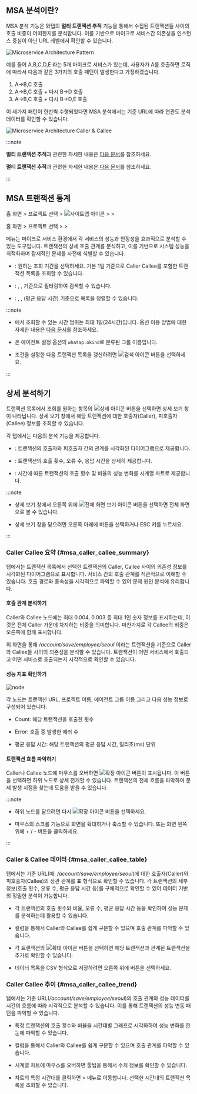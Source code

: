 ## MSA 분석이란?

MSA 분석 기능은 와탭의 **멀티 트랜잭션 추적** 기능을 통해서 수집된 트랜잭션들 사이의 호출 비중이 어떠한지를 분석합니다. 이를 기반으로 마이크로 서비스간 의존성을 인스턴스 중심이 아닌 URL 레벨에서 확인할 수 있습니다.

![Microservice Architecture Pattern](https://img.whatap.io/media/images/whatap_application_analysis_msa_pattern.png)

예를 들어 A,B,C,D,E 라는 5개 마이크로 서비스가 있는데, 사용자가 A를 호출하면 로직에 따라서 다음과 같은 3가지의 호출 패턴이 발생한다고 가정하겠습니다. 

1. A→B,C 호출
1. A→B,C 호출 + 다시 B→D 호출
1. A→B,C 호출 + 다시 B→D,E 호출 

이 세가지 패턴이 한번씩 수행되었다면 MSA 분석에서는 기준 URL에 따라 연관도 분석 데이터를 확인할 수 있습니다.

![Microservice Architecture Caller & Callee](https://img.whatap.io/media/images/whatap_application_analysis_msa_caller_callee.png)

:::note

<InDoc product="kubernetes">

**멀티 트랜잭션 추적**과 관련한 자세한 내용은 [다음 문서](../java/trs-multi-trace)를 참조하세요.

</InDoc>

<Xclude product="kubernetes">

**멀티 트랜잭션 추적**과 관련한 자세한 내용은 [다음 문서](trs-multi-trace)를 참조하세요.

</Xclude>

:::

## MSA 트랜잭션 통계

<Xclude product="kubernetes">

홈 화면 &gt; 프로젝트 선택 &gt; ![사이트맵 아이콘](/img/ic-sitemap.svg) <Cmdname sid="sitemap" className="uitext" /> &gt; <Cmdname sid="side_analysis" className="uitext" /> &gt; <Cmdname sid="side_msa" className="uitext" />

</Xclude>

<InDoc product="kubernetes">

홈 화면 &gt; 프로젝트 선택 &gt; <Cmdname sid="side_analysis" className="uitext" /> &gt; <Cmdname sid="side_msa" className="uitext" />

</InDoc>

<Cmdname sid="side_msa" className="uitext" /> 메뉴는 마이크로 서비스 환경에서 각 서비스의 성능과 안정성을 효과적으로 분석할 수 있는 도구입니다. 트랜잭션의 상세 호출 관계를 분석하고, 이를 기반으로 시스템 성능을 최적화하며 잠재적인 문제를 사전에 식별할 수 있습니다.

<InDoc product="kubernetes"><ImgLang img='whatap_application_analysis_msa_2.png' desc='MSA 분석' /></InDoc>

<Xclude product="kubernetes"><ImgLang img="apm-analysis-msa-list.png" desc="MSA분석" /></Xclude>

* <Cmdname sid="time_selector" className="uitext" />: 원하는 조회 기간을 선택하세요. 기본 1일 기준으로 Caller Callee를 포함한 트랜잭션 목록을 조회할 수 있습니다.

* <Cmdname sid="filter" className="uitext" />: <Cmdname sid="TTL06356" className="uitext" />, <Cmdname sid="spec" className="uitext" />, <Cmdname sid="TTL06918" className="uitext" /> 기준으로 필터링하여 검색할 수 있습니다.

* <Cmdname sid="order_by" className="uitext" />: <Cmdname sid="count" className="uitext" />, <Cmdname sid="error" className="uitext" />, <Cmdname sid="timeAvg" className="uitext" />(평균 응답 시간) 기준으로 목록을 정렬할 수 있습니다.

:::note

* <Cmdname sid="time_selector" className="uitext" />에서 조회할 수 있는 시간 범위는 최대 1일(24시간)입니다. <Cmdname sid="time_selector" className="uitext" /> 옵션 이용 방법에 대한 자세한 내용은 [다음 문서](usage-ui#timeselector)를 참조하세요.

* <Cmdname sid="TTL06356" className="uitext" />은 에이전트 설정 옵션의 `whatap.okind`로 분류된 그룹 이름입니다.

* 조건을 설정한 다음 트랜잭션 목록을 갱신하려면 ![검색 아이콘](/img/ico-btn-search.png) 버튼을 선택하세요.

:::

## 상세 분석하기

트랜잭션 목록에서 조회를 원하는 항목의 ![상세 아이콘](/img/ic-pageview.svg) 버튼을 선택하면 상세 보기 창이 나타납니다. 상세 보기 창에서 해당 트랜잭션에 대한 호출자(Caller), 피호출자(Callee) 정보를 조회할 수 있습니다. 

<InDoc product="kubernetes"><ImgLang img="k8s-analysis-msa-detail.png" desc="MSA 분석" /></InDoc>

<Xclude product="kubernetes"><ImgLang img="apm-analysis-msa-detail.png" desc="MSA 분석" /></Xclude>

각 탭에서는 다음의 분석 기능을 제공합니다.

* <Cmdname sid="msa_caller_callee_summary" className="uitext" />: 트랜잭션의 호출자와 피호출자 간의 관계를 시각화된 다이어그램으로 제공합니다.

* <Cmdname sid="msa_caller_callee_table" className="uitext" />: 트랜잭션의 호출 횟수, 오류 수, 응답 시간을 상세히 제공합니다.

* <Cmdname sid="msa_caller_callee_trend" className="uitext" />: 시간에 따른 트랜잭션의 호출 횟수 및 비율의 성능 변화를 시계열 차트로 제공합니다.

:::note

* 상세 보기 창에서 오른쪽 위에 ![전체 화면 보기 아이콘](/img/ico-detail-mode.svg) 버튼을 선택하면 전체 화면으로 볼 수 있습니다.

* 상세 보기 창을 닫으려면 오른쪽 아래에 <Cmdname sid="confirm" className="uitext" /> 버튼을 선택하거나 ESC 키를 누르세요.

:::

### Caller Callee 요약 {#msa_caller_callee_summary}

<Cmdname sid="msa_caller_callee_summary" className="uitext" /> 탭에서는 트랜잭션 목록에서 선택한 트랜잭션의 Caller, Callee 사이의 의존성 정보를 시각화된 다이어그램으로 표시합니다. 서비스 간의 호출 관계를 직관적으로 이해할 수 있습니다. 호출 경로와 종속성을 시각적으로 파악할 수 있어 문제 원인 분석에 유리합니다.

#### 호출 관계 분석하기

<InDoc product="kubernetes"><ImgLang img='whatap_application_analysis_msa_3.png' desc='Caller Callee 요약' /></InDoc>

<Xclude product="kubernetes"><ImgLang img='apm-analysis-msa-caller-callee-summary.png' desc='Caller Callee 요약' /></Xclude>

Caller와 Callee 노드에는 최대 0.004, 0.003 등 최대 1인 숫자 정보를 표시하는데, 이것은 전체 Caller 가운데 차지하는 비중을 의미합니다. 마찬가지로 각 Callee의 비중은 오른쪽에 함께 표시합니다. 

위 화면을 통해 */account/save/employee/seoul* 이라는 트랜잭션을 기준으로 Caller와 Callee들 사이의 의존성을 분석할 수 있습니다. 트랜잭션이 어떤 서비스에서 호출되고 어떤 서비스로 호출되는지 시각적으로 확인할 수 있습니다.

#### 성능 지표 확인하기

![node](/img/apm-analysis-msa-caller-callee-node.png)

각 노드는 트랜잭션 URL, 프로젝트 이름, 에이전트 그룹 이름 그리고 다음 성능 정보로 구성되어 있습니다.

* <UI>Count</UI>: 해당 트랜잭션을 호출한 횟수

* <UI>Error</UI>: 호출 중 발생한 에러 수

* 평균 응답 시간: 해당 트랜잭션의 평균 응답 시간, 밀리초(ms) 단위

#### 트랜잭션 흐름 파악하기

Caller나 Callee 노드에 마우스를 오버하면 ![확장 아이콘](/img/right-arrow.svg) 버튼이 표시됩니다. 이 버튼을 선택하면 하위 노드로 상세 전개할 수 있습니다. 트랜잭션의 전체 흐름을 파악하여 문제 발생 지점을 찾는데 도움을 받을 수 있습니다.

<InDoc product="kubernetes"><ImgLang img='whatap_application_analysis_msa_4.png' desc='Caller Callee 하위 노드 상세 전개' /></InDoc>

<Xclude product="kubernetes"><ImgLang img='apm-analysis-msa-caller-callee-summary-extend.png' desc='Caller Callee 요약' /></Xclude>

:::note

* 하위 노드를 닫으려면 다시 ![확장 아이콘](/img/right-arrow.svg) 버튼을 선택하세요.

* 마우스의 스크롤 기능으로 화면을 확대하거나 축소할 수 있습니다. 또는 화면 왼쪽 위에 + / - 버튼을 클릭하세요.

:::


### Caller & Callee 데이터 {#msa_caller_callee_table}

<Cmdname sid="msa_caller_callee_table" className="uitext" /> 탭에서는 기준 URL(예: */account/save/employee/seoul*)에 대한 호출자(Caller)와 피호출자(Callee)의 상관 관계를 표 형식으로 확인할 수 있습니다. 각 트랜잭션의 세부 정보(호출 횟수, 오류 수, 평균 응답 시간 등)를 구체적으로 확인할 수 있어 데이터 기반의 정밀한 분석이 가능합니다.

<InDoc product="kubernetes"><ImgLang img='whatap_application_analysis_msa_5.png' desc='Caller와 Callee들의 상관관계' /></InDoc>

<Xclude product="kubernetes"><ImgLang img='apm-analysis-msa-caller-callee-data.png' desc='Caller Callee 요약' /></Xclude>

* 각 트랜잭션의 호출 횟수와 비율, 오류 수, 평균 응답 시간 등을 확인하여 성능 문제를 분석하는데 활용할 수 있습니다.

* <Cmdname sid="type" className="uitext" /> 컬럼을 통해서 Caller와 Callee를 쉽게 구분할 수 있으며 호출 관계를 파악할 수 있습니다.

* 각 트랜잭션의 ![확대 아이콘](/img/ic-caret-right.svg) 버튼을 선택하면 해당 트랜잭션과 관계된 트랜잭션을 추가로 확인할 수 있습니다. 

* 데이터 목록을 CSV 형식으로 저장하려면 오른쪽 위에 <Cmdname sid="download_csv" className="uitext" /> 버튼을 선택하세요.


### Caller Callee 추이 {#msa_caller_callee_trend}

<Cmdname sid="msa_caller_callee_trend" className="uitext" /> 탭에서는 기준 URL(*/account/save/employee/seoul*)의 호출 관계와 성능 데이터를 시간의 흐름에 따라 시각적으로 분석할 수 있습니다. 이를 통해 트랜잭션의 성능 변동 패턴을 파악할 수 있습니다.

<InDoc product="kubernetes"><ImgLang img='whatap_application_analysis_msa_6.png' desc='Caller Callee 추이' /></InDoc>

<Xclude product="kubernetes"><ImgLang img='apm-analysis-msa-caller-callee-trend.png' desc='Caller Callee 요약' /></Xclude>

* 특정 트랜잭션의 호출 횟수와 비율을 시간대별 그래프로 시각화하여 성능 변화를 한눈에 파악할 수 있습니다.

* <Cmdname sid="type" className="uitext" /> 컬럼을 통해서 Caller와 Callee를 쉽게 구분할 수 있으며 호출 관계를 파악할 수 있습니다.

* 시계열 차트에 마우스를 오버하면 툴팁을 통해서 수치 정보를 확인할 수 있습니다. 

* 차트의 특정 시간대를 클릭하면 <Cmdname sid="side_analysis" className="uitext" /> &gt; <Cmdname sid="side_txSearch" className="uitext" /> 메뉴로 이동합니다. 선택한 시간대의 트랜잭션 목록을 조회할 수 있습니다.